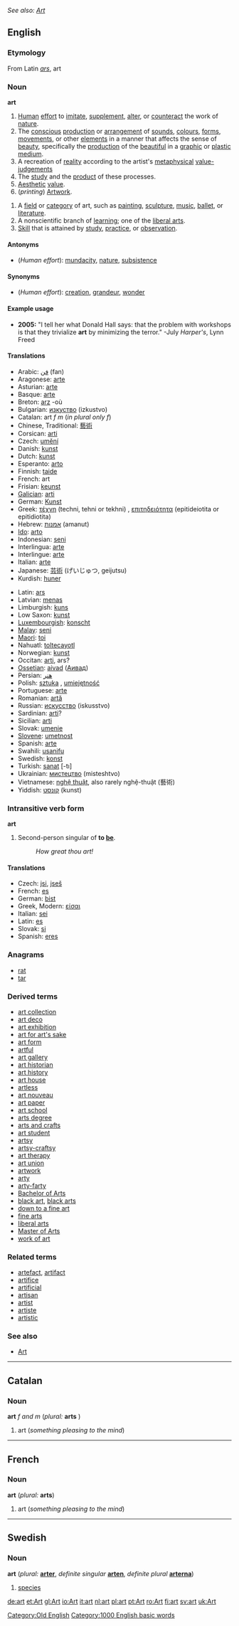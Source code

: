 ''See also: [[Art]]''
==English==

{{rank|I\'ve|longer|paid|477|art|neither|suddenly|act}}

===Etymology===
From Latin ''[[ars]]'', art

===Noun===
'''art''' {{uncountable}}
{{wikipedia}}
# [[Human]] [[effort]] to [[imitate]], [[supplement]], [[alter]], or [[counteract]] the work of [[nature]].
# The [[conscious]] [[production]] or [[arrangement]] of [[sound]]s, [[colour]]s, [[form]]s, [[movement]]s, or other [[element]]s in a manner that affects the sense of [[beauty]], specifically the [[production]] of the [[beautiful]] in a [[graphic]] or [[plastic]] [[medium]].
# A recreation of [[reality]] according to the artist's [[metaphysical]] [[value-judgements]]
# The [[study]] and the [[product]] of these processes.
# [[Aesthetic]] [[value]].
# (''printing'') [[Artwork]].

{{en-noun-reg}} {{countable}}
# A [[field]] or [[category]] of art, such as [[painting]], [[sculpture]], [[music]], [[ballet]], or [[literature]].
# A nonscientific branch of [[learning]]; one of the [[liberal arts]].
# [[Skill]] that is attained by [[study]], [[practice]], or [[observation]].

====Antonyms====
* (''Human effort''): [[mundacity]], [[nature]], [[subsistence]]

====Synonyms====
* (''Human effort''): [[creation]], [[grandeur]], [[wonder]]

====Example usage====
* '''2005:''' "I tell her what Donald Hall says: that the problem with workshops is that they trivialize '''art''' by minimizing the terror." -July ''Harper's'', Lynn Freed

====Translations====
{{top}}
*Arabic: [[فن]] (fan)
*Aragonese: [[arte]] {{f}}
*Asturian: [[arte]] {{f}}
*Basque: [[arte]]
*Breton: [[arz]] {{m}} -où
*Bulgarian: [[изкуство]] (izkustvo) {{m}}
*Catalan: art ''f m'' (''in plural only f'')
*Chinese, Traditional: [[藝術]]
*Corsican: [[arti]] {{f}}
*Czech: [[umění]] {{n}}
*Danish: [[kunst]]
*Dutch: [[kunst]] {{f}}
*Esperanto: [[arto]]
*Finnish: [[taide]]
*French: art {{m}}
*Frisian: [[keunst]] {{f}}
*[[Galician]]: [[arti]] {{f}}
*German: [[Kunst]] {{f}}
*Greek: [[τέχνη]] (techni, tehni or tekhni) {{f}}, [[επιτηδειότητα]] (epitideiotita or epitidiotita) {{f}}
*Hebrew: [[אמנות]] (amanut) {{f}}
*[[Ido]]: [[arto]]
*Indonesian: [[seni]]
*Interlingua: [[arte]] 
*Interlingue: [[arte]]
*Italian: [[arte]] {{f}}
*Japanese: [[芸術]] (げいじゅつ, geijutsu)
*Kurdish: [[huner]]
{{mid}}
*Latin: [[ars]] {{m}}
*Latvian: [[menas]]
*Limburgish: [[kuns]]
*Low Saxon: [[kunst]] {{f}}
*[[Luxembourgish]]: [[konscht]] {{f}}
*[[Malay]]: [[seni]]
*[[Maori]]: [[toi]]
*Nahuatl: [[toltecayotl]]
*Norwegian: [[kunst]]
*Occitan: [[arti]], ars?
*[[Ossetian]]: [[aivad]] ([[Аивад]])
*Persian: [[هنر]]<!-- ([[]])-->
*Polish: [[sztuka]] {{f}}, [[umiejętność]] {{f}}
*Portuguese: [[arte]] {{f}}
*Romanian: [[artă]] {{f}}
*Russian: [[искусство]] (iskusstvo)
*Sardinian: [[arti]]?
*Sicilian: [[arti]]
*Slovak: [[umenie#Slovak|umenie]] {{n}}
*[[Slovene]]: [[umetnost]]
*Spanish: [[arte]] {{m}}
*Swahili: [[usanifu]]
*Swedish: [[konst]] {{c}}
*Turkish: [[sanat]] [-tı]
*Ukrainian: [[мистецтво]] (misteshtvo)
*Vietnamese: [[nghệ thuật]], also rarely nghệ-thuật (藝術)
*Yiddish: [[קונסט]] (kunst)
{{bottom}}

===Intransitive verb form===
'''art'''

# {{archaic}} Second-person singular of '''to [[be]]'''.
#:''How great thou art!''

====Translations====
*Czech: [[jsi]], [[jseš]]
*French: [[es#French|es]]
*German: [[bist]]
*Greek, Modern: [[είσαι]]
*Italian: [[sei]]
*Latin: [[es#Latin|es]]
*Slovak: [[si#Slovak|si]]
*Spanish: [[eres]]

===Anagrams===
*[[rat]]
*[[tar]]

===Derived terms===
*[[art collection]]
*[[art deco]]
*[[art exhibition]]
*[[art for art's sake]]
*[[art form]]
*[[artful]]<!--Note: "artist(e) goes under "Related terms-->
*[[art gallery]]
*[[art historian]]
*[[art history]]
*[[art house]]
*[[artless]]
*[[art nouveau]]
*[[art paper]]
*[[art school]]
*[[arts degree]]
*[[arts and crafts]]
*[[art student]]
*[[artsy]]
*[[artsy-craftsy]]
*[[art therapy]]
*[[art union]]<!--Australia, NZ: a lottery-->
*[[artwork]]
*[[arty]]
*[[arty-farty]]
*[[Bachelor of Arts]]
*[[black art]], [[black arts]]
*[[down to a fine art]]<!--do something ..., get something..., have something...-->
*[[fine arts]]
*[[liberal arts]]
*[[Master of Arts]]
*[[work of art]]

===Related terms===
<!--These terms are etymologically related to "art" (mostly being derived from the Latin "ars", often via French)-->
*[[artefact]], [[artifact]]
*[[artifice]]
*[[artificial]]
*[[artisan]]
*[[artist]]
*[[artiste]]
*[[artistic]]

===See also===
*[[Art]]

----
==Catalan==
===Noun===
'''art''' ''f and m'' (''plural:'' '''arts''' {{f}})

#art (''something pleasing to the mind'')

----
==French==
===Noun===
'''art''' {{m}} (''plural:'' '''arts''')

#art (''something pleasing to the mind'')

----
==Swedish==
===Noun===
'''art''' (''plural:'' '''[[arter]]''', ''definite singular'' '''[[arten]]''', ''definite plural'' '''[[arterna]]''')

#[[species]]

[[Category:Old English]]
[[Category:1000 English basic words]]

[[de:art]]
[[et:Art]]
[[gl:Art]]
[[io:Art]]
[[it:art]]
[[nl:art]]
[[pl:art]]
[[pt:Art]]
[[ro:Art]]
[[fi:art]]
[[sv:art]]
[[uk:Art]]